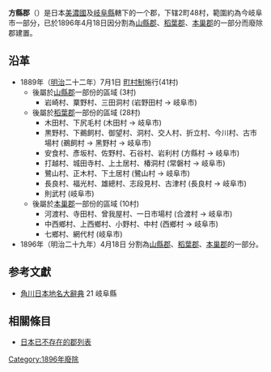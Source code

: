 {{unreferenced|time=2017-03-04T00:45:52+00:00}}
{{日本郡 (廢除)
|郡= 方縣郡
|日文原名= 方県郡
|平假名= かたがたぐん
|羅馬字拼音= Katagata-gun
|地圖=
|廢除時間= 1896年4月18日
|廢除理由= 分割
|廢除時處置= '''方縣郡''' → [[山縣郡_(岐阜縣)|山縣郡]]、[[稻葉郡|稻葉郡]]、[[本巢郡|本巢郡]]
|現在郡= 岐阜市
|都道府縣= 岐阜縣
|町=
|村=41
|經度=
|緯度=
|注記=
|}}
'''方縣郡'''（{{jpn|j=方県郡|kyu=方縣郡|hg=かたがたぐん|rm=Katagata gun|f=y}}）是日本[[美濃國|美濃國]]及[[岐阜縣|岐阜縣]]轄下的一个郡，下辖2町48村，範圍約為今岐阜市一部分，已於1896年4月18日因分割為[[山縣郡_(岐阜縣)|山縣郡]]、[[稻葉郡|稻葉郡]]、[[本巢郡|本巢郡]]的一部分而廢除郡建置。

== 沿革 ==
* 1889年（[[明治|明治]]二十二年）7月1日 [[町村制|町村制]]施行(41村)
** 後屬於[[山縣郡_(岐阜縣)|山縣郡]]一部份的區域 (3村)
*** 岩崎村、粟野村、三田洞村 (岩野田村 → 岐阜市)
** 後屬於[[稻葉郡|稻葉郡]]一部份的區域 (28村)
*** 木田村、下尻毛村 (木田村 → 岐阜市)
*** 黒野村、下鵜飼村、御望村、洞村、交人村、折立村、今川村、古市場村 (鵜飼村 → 黑野村 → 岐阜市)
*** 安食村、彥坂村、佐野村、石谷村、岩利村 (方縣村 → 岐阜市)
*** 打越村、城田寺村、上土居村、椿洞村 (常磐村 → 岐阜市)
*** 鷺山村、正木村、下土居村 (鷺山村 → 岐阜市)
*** 長良村、福光村、雄總村、志段見村、古津村 (長良村 → 岐阜市)
*** 則武村 (岐阜市)
** 後屬於[[本巢郡|本巢郡]]一部份的區域 (10村)
*** 河渡村、寺田村、曾我屋村、一日市場村 (合渡村 → 岐阜市)
*** 中西鄉村、上西鄉村、小野村、中村 (西鄉村 → 岐阜市)
*** 七鄉村、網代村 (岐阜市)
* 1896年（明治二十九年）4月18日 分割為[[山縣郡_(岐阜縣)|山縣郡]]、[[稻葉郡|稻葉郡]]、[[本巢郡|本巢郡]]的一部分。

== 参考文獻 ==
* [[角川日本地名大辭典|角川日本地名大辭典]] 21 岐阜縣

==相關條目 ==
* [[日本已不存在的郡列表|日本已不存在的郡列表]]

{{美濃國的郡}}

[[Category:1896年廢除|Category:1896年廢除]]